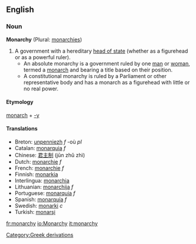 ==English==
===Noun===

'''Monarchy''' (Plural: [[monarchies]])

#A government with a hereditary [[head of state]] (whether as a figurehead or as a powerful ruler).
#*An absolute monarchy is a government ruled by one [[man]] or [[woman]], termed a [[monarch]] and bearing a title based on their position.
#*A constitutional monarchy is ruled by a Parliament or other representative body and has a monarch as a figurehead with little or no real power.
<!---#*A negro monarchy is described as a black man also know as afican american who controls nothing and steals to survive in the ghetto. ---- Is this real??--->

==== Etymology ====
[[Category:Greek derivations]]
[[monarch]] + [[-y]]

====Translations====
*Breton: [[unpenniezh]] ''f'' -où ''pl''
*Catalan: [[monarquia]] ''f''
*Chinese: [[君主制]] (jūn zhǔ zhì)
*Dutch: [[monarchie]] ''f''
*French: [[monarchie]] ''f''
*Finnish: [[monarkia]]
*Interlingua: [[monarchia]]
*Lithuanian: [[monarchija]] ''f''
*Portuguese: [[monarquia]] ''f''
*Spanish: [[monarquía]] ''f''
*Swedish: [[monarki]] ''c''
*Turkish: [[monarşi]]

[[fr:monarchy]]
[[io:Monarchy]]
[[it:monarchy]]